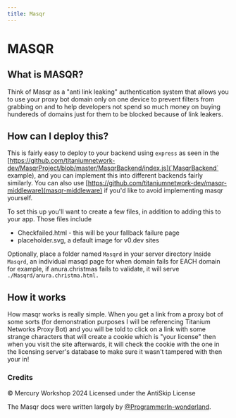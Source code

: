 ```yaml
---
title: Masqr
---
```


# MASQR

## What is MASQR?

Think of Masqr as a "anti link leaking" authentication system that allows you to use your proxy bot domain only on one device to prevent filters from grabbing on and to help developers not spend so much money on buying hundereds of domains just for them to be blocked because of link leakers.

## How can I deploy this?

This is fairly easy to deploy to your backend using `express` as seen in the [https://github.com/titaniumnetwork-dev/MasqrProject/blob/master/MasqrBackend/index.js](`MasqrBackend` example), and you can implement this into different backends fairly similarly.
You can also use [https://github.com/titaniumnetwork-dev/masqr-middleware](masqr-middleware) if you'd like to avoid implementing masqr yourself.

To set this up you'll want to create a few files, in addition to adding this to your app.
Those files include 
- Checkfailed.html - this will be your fallback failure page
- placeholder.svg, a default image for v0.dev sites

Optionally, place a folder named `Masqrd` in your server directory
Inside `Masqrd`, an individual masqd page for when domain fails for EACH domain
for example, if anura.christmas fails to validate, it will serve `./Masqrd/anura.christma.html.`

## How it works

How masqr works is really simple. When you get a link from a proxy bot of some sorts (for demonstration purposes I will be referencing Titanium Networks Proxy Bot) and you will be told to click on a link with some strange characters that will create a cookie which is "your license" then when you visit the site afterwards, it will check the cookie with the one in the licensing server's database to make sure it wasn't tampered with then your in!

### Credits

&copy; Mercury Workshop 2024
Licensed under the AntiSkip License

The Masqr docs were written largely by [@ProgrammerIn-wonderland](https://github.com/ProgrammerIn-wonderland).